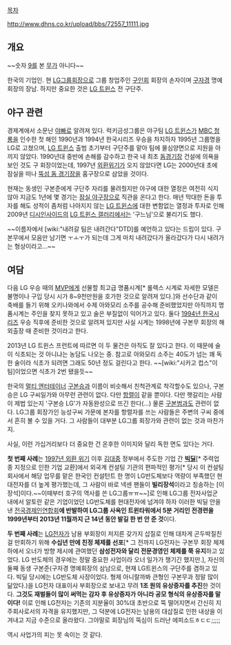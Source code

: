 [[목차]]

http://www.dhns.co.kr/upload/bbs/72557_11111.jpg

== 개요 ==
~~숫자 [[9]]를 본 [[무]]가 아니다~~

한국의 기업인. 현 [[LG그룹]]회장으로 그룹 창업주인 [[구인회]] 회장의 손자이며 [[구자경]] 명예회장의 장남. 하지만 중요한 것은 [[LG 트윈스]] 전 구단주.

== 야구 관련 ==
경제계에서 소문난 [[야빠]]로 알려져 있다. 럭키금성그룹은 야구팀 [[LG 트윈스]]가 [[MBC 청룡]]을 인수한 첫 해인 1990년과 1994년 한국시리즈 우승을 차지하자 1995년 그룹명을 LG로 고쳤으며, [[LG 트윈스]] 출범 초기부터 구단주를 맡아 팀에 물심양면으로 지원을 아끼지 않았다. 1990년대 중반에 손해를 감수하고 한국 내 최초 [[돔경기장]] 건설에 의욕을 보인 것도 구 회장이었는데, 1997년 [[외환위기]]가 오지 않았다면 LG는 2000년대 초에 잠실을 떠나 [[뚝섬 돔 경기장]]을 홈구장으로 삼았을 것이다.

현재는 동생인 구본준에게 구단주 자리를 물려줬지만 야구에 대한 열정은 여전히 식지 않아 지금도 1년에 몇 경기는 [[잠실 야구장]]으로 직관을 온다고 한다. 매년 막대한 돈을 투자를 해도 성적이 좀처럼 나아지지 않는 [[LG 트윈스]]에 대한 변함없는 열정과 투자로 인해 2009년 [[디시인사이드]]의 [[LG 트윈스 갤러리]]에서는 '구느님'으로 불리기도 했다.

~~이름자에서 [wiki:"내려갈 팀은 내려간다"DTD]를 예언하고 있다는 드립이 있다. 구본무에서 모음만 남기면 ㅜㅗㅜ가 되는데 그게 마치 내려갔다가 올라갔다가 다시 내려가는 형상이라고...~~

== 여담 ==
다음 LG 우승 때의 [[MVP]]에게 선물할 최고급 명품시계[* 롤렉스 시계로 자세한 모델은 불명이나 구입 당시 시가 8~9천만원을 호가한 것으로 알려져 있다.]와 선수단과 같이 축배를 들기 위해 오키나와에서 수제 아와모리 소주를 공수해 준비했었지만 아직까지 명품시계는 주인을 찾지 못하고 있고 술은 부질없이 익어가고 있다. 둘다 [[1994년 한국시리즈]] 우승 직후에 준비한 것으로 알려져 있지만 사실 시계는 1998년에 구본무 회장의 해외출장 때 준비한 것이라고 한다.

2013년 LG 트윈스 프런트에 따르면 이 두 물건은 아직도 잘 있다고 한다. 이 때문에 술이 식초되는 것 아니냐는 농담도 나오는 중. 참고로 아와모리 소주는 40도가 넘는 꽤 독한 술이라 식초가 되려면 그래도 50년 정도 걸린다고 한다. ~~[wiki:"시카고 컵스"이팀]이었으면 식초가 2번 됐을듯~~

한국의 [[멀티 엔터테이너]] [[구본승]]과 이름이 비슷해서 친척관계로 착각할수도 있으나, 구본승은 LG 구씨일가와 아무런 관련이 없다. 다만 [[항렬]]이 같을 뿐이다. 다만 햇갈리는 사람이 제법 있는지 '구본승 LG'가 자동완성으로 뜨긴 한다(...) 물론 [[구본범]]과도 관련이 없다. LG그룹 회장가인 능성구씨 가문에 본자를 항렬자를 쓰는 사람들은 주변의 구씨 중에서 흔히 볼 수 있을 거다. 그 사람들이 대부분 LG그룹 회장가와 관련이 없는 것과 마찬가지.

사실, 이런 가십거리보다 더 중요한 건 온후한 이미지와 달리 독한 면도 있다는 거다.

'''첫 번째 사례'''는 [[1997년 외환 위기]] 이후 [[김대중]] 정부에서 주도한 기업 간 '''[[빅딜]]'''[* 주력업종 지정으로 인한 기업 교환]에서 외국계 컨설팅 기관의 편파적인 평가[* 당시 이 컨설팅 회사에서 해당 업무를 맡은 한국인 컨설턴트 한 명이 LG반도체보다 역량이 부족했던 현대전자를 더 높게 평가했는데, 그 사람이 바로 넥센 팬들이 '''빌리장석'''이라고 칭송하는 [이장석]이다.~~이때부터 호구의 역사를 쓴 LG그룹ㅠㅠ~~]로 인해 LG그룹 전자사업군 내에서 알토란 같은 기업이었던 LG반도체를 현대전자에 넘겨야 하자 이러한 빅딜 안을 낸 [[전국경제인연합회]]'''에 반발하여 LG그룹 사옥인 트윈타워에서 5분 거리인 전경련을 1999년부터 2013년 11월까지 근 14년 동안 발길 한 번 안 준 것'''이다.

'''두 번째 사례'''는 [[LG전자]]가 남용 부회장이 저지른 갖가지 삽질로 인해 대차게 곤두박질친 걸 만회하기 위해 '''수십년 만에 친정 체제를 선포'''[* 그 전까지 LG전자는 구본무 회장 체제 하에서 오너가 방향 제시에 관여했던 '''삼성전자와 달리 전문경영인 체제를 쭉 유지'''하고 있었다. LG 반도체의 경우에는 정말 중요한 사업이라 오너 일가가 챙기긴 했지만.], 자신의 둘째 동생 구본준(구자경 명예회장의 삼남으로, 현재 LG트윈스의 구단주를 겸하고 있다. 빅딜 당시에는 LG반도체 사장이었다. 형제 아니랄까봐 큰형인 구본무과 정말 많이 닮았다.)을 LG전자 대표이사 부회장으로 보내고 무려 '''1조 원의 유상증자를 추진'''한 것이다. '''그것도 재벌들이 많이 써먹는 감자 후 유상증자가 아니라 공모 형식의 유상증자를 말이다!''' 이로 인해 LG전자는 기존의 지분율이 30%대 초반으로 뚝 떨어지면서 간신히 지주회사로서의 자격을 유지했지만, 그 덕분에 LG전자는 남용의 대삽질로 인한 내상을 이겨내고 지금 수준으로 올라왔다. 그야말로 회장님의 뚝심이 드러난 에피소드ㅎㄷㄷ;;;;;

역시 사업가의 피는 못 속이는 것 같다.
